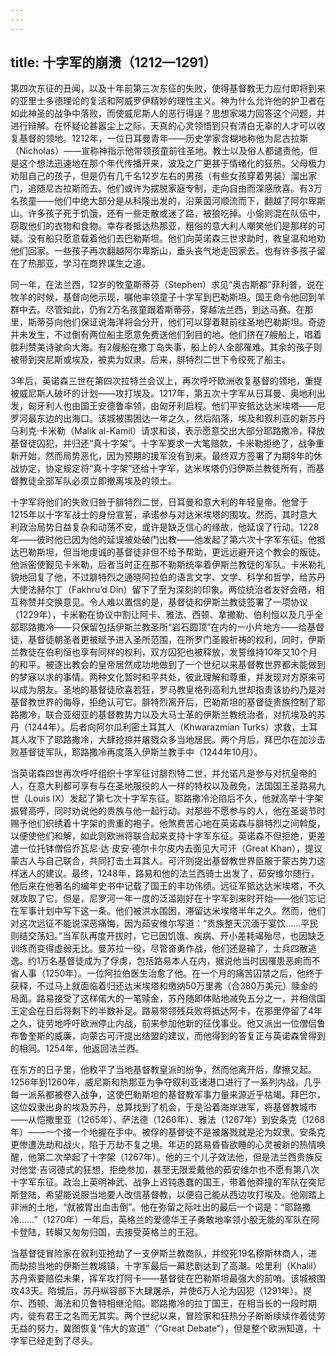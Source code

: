 ```yaml
---
---
---
```

title: 十字军的崩溃（1212—1291）
---




第四次东征的丑闻，以及十年前第三次东征的失败，使得基督教无力应付即将到来的亚里士多德理论的复活和阿威罗伊精妙的理性主义。神为什么允许他的护卫者在如此神圣的战争中落败，而使威尼斯人的恶行得逞？思想家竭力回答这个问题，并进行辩解。在怀疑论甚嚣尘上之际，天真的心灵领悟到只有清白无辜的人才可以收复基督的领地。1212年，一位日耳曼青年——历史学家含糊地称他为尼古拉斯（Nicholas）——宣称神指示他带领孩童前往圣地。教士以及俗人都谴责他，但是这个想法迅速地在那个年代传播开来，波及之广更甚于情绪化的狂热。父母极力劝阻自己的孩子，但是仍有几千名12岁左右的男孩（有些女孩穿着男装）溜出家门，追随尼古拉斯而去。他们或许为摆脱家庭专制，走向自由而深感欣喜。有3万名孩童——他们中绝大部分是从科隆出发的，沿莱茵河顺流而下，翻越了阿尔卑斯山。许多孩子死于饥饿，还有一些走散或迷了路，被狼吃掉。小偷则混在队伍中，窃取他们的衣物和食物。幸存者抵达热那亚，粗俗的意大利人嘲笑他们是那样的可疑。没有船只愿意载着他们去巴勒斯坦。他们向英诺森三世求助时，教皇温和地劝他们回家。一些孩子再次翻越阿尔卑斯山，垂头丧气地走回家去。也有许多孩子留在了热那亚，学习在商界谋生之道。

同一年，在法兰西，12岁的牧童斯蒂芬（Stephen）求见“奥古斯都”菲利普，说在牧羊的时候，基督向他示现，嘱他率领童子十字军到巴勒斯坦。国王命令他回到羊群中去。尽管如此，仍有2万名孩童跟着斯蒂芬，穿越法兰西，到达马赛。在那里，斯蒂芬向他们保证说海洋将会分开，他们可以穿着鞋前往圣地巴勒斯坦。奇迹并未发生，不过倒有两位船主愿意免费送他们到目的地。他们挤在7艘船上，唱着胜利赞美诗驶向大海。有2艘船在撒丁岛失事，船上的人全部罹难。其余的孩子则被带到突尼斯或埃及，被卖为奴隶。后来，腓特烈二世下令绞死了船主。

3年后，英诺森三世在第四次拉特兰会议上，再次呼吁欧洲收复基督的领地，重提被威尼斯人破坏的计划——攻打埃及。1217年，第五次十字军从日耳曼、奥地利出发，匈牙利人也由国王安德鲁率领，由匈牙利启程。他们平安抵达达米埃塔——尼罗河最东边的出海口。该城被围困达一年之久，然后陷落，埃及和叙利亚的新苏丹马利克·卡米勒（Malik al-Kamil）请求和谈，表示愿意交出大部分耶路撒冷，释放基督徒囚犯，并归还“真十字架”。十字军要求一大笔赔款，卡米勒拒绝了，战争重新开始，然而局势恶化，因为预期的援军没有到来。最终双方签署了为期8年的休战协定，协定规定将“真十字架”还给十字军，达米埃塔仍归伊斯兰教徒所有，而基督教徒全部军队必须立即撤离埃及的领土。

十字军将他们的失败归咎于腓特烈二世，日耳曼和意大利的年轻皇帝。他曾于1215年以十字军战士的身份宣誓，承诺参与对达米埃塔的围攻。然而，其时意大利政治局势日益复杂和动荡不安，或许是缺乏信心的缘故，他延误了行动。1228年——彼时他已因为他的延误被处破门出教——他发起了第六次十字军东征。他抵达巴勒斯坦，但当地虔诚的基督徒非但不给予帮助，更远远避开这个教会的叛徒。他派密使觐见卡米勒，后者当时正在那不勒斯统率着伊斯兰教徒的军队。卡米勒礼貌地回复了他，不过腓特烈之通晓阿拉伯的语言文字、文学、科学和哲学，给苏丹大使法赫尔丁（Fakhru’d Din）留下了至为深刻的印象。两位统治者友好会晤，相互称赞并交换意见。令人难以置信的是，基督徒和伊斯兰教徒签署了一项协议（1229年），卡米勒在协议中割让阿卡、雅法、西顿、拿撒勒、伯利恒以及几乎全部耶路撒冷——只保留包括伊斯兰教圣所“岩石圆顶”在内的一小片地方——给基督徒，基督徒朝圣者更被赋予进入圣所范围，在所罗门圣殿祈祷的权利，同时，伊斯兰教徒在伯利恒也享有同样的权利，双方囚犯也被释放，发誓维持10年又10个月的和平。被逐出教会的皇帝居然成功地做到了一个世纪以来基督教世界都未能做到的梦寐以求的事情。两种文化暂时和平共处，彼此理解和尊重，并发现对方原来可以成为朋友。圣地的基督徒欣喜若狂，罗马教皇格列高利九世却指责该协约乃是对基督教世界的侮辱，拒绝认可它。腓特烈离开后，巴勒斯坦的基督徒贵族控制了耶路撒冷，联合亚细亚的基督教势力以及大马士革的伊斯兰教统治者，对抗埃及的苏丹（1244年）。后者向阿尔瓜利密土耳其人（Khwarazmian Turks）求救，土耳其人攻下了耶路撒冷，大肆抢掠并屠戮众多当地居民。两个月后，拜巴尔在加沙击败基督徒军队，耶路撒冷再度落入伊斯兰教手中（1244年10月）。

当英诺森四世再次呼吁组织十字军征讨腓烈特二世，并允诺凡是参与对抗皇帝的人，在意大利都可享有与在圣地服役的人一样的特权以及赦免，法国国王圣路易九世（Louis IX）发起了第七次十字军东征。耶路撒冷沦陷后不久，他就高举十字架振臂高呼，同时劝说他的贵族与他一起行动。对那些不愿参与的人，他在圣诞节时赐予他们织绣着十字架的贵重的袍子。他煞费苦心地在英诺森与腓特烈之间斡旋，以便使他们和解，如此则欧洲将联合起来支持十字军东征。英诺森不但拒绝，更差遣一位托钵僧侣乔瓦尼·达·皮安·德尔卡尔皮内去面见大可汗（Great Khan），提议蒙古人与自己联合，共同打击土耳其人。可汗则提出基督教世界臣服于蒙古势力这样迷人的建议。最终，1248年，路易和他的法兰西骑士出发了，茹安维尔随行，他后来在他著名的编年史书中记载了国王的丰功伟绩。远征军抵达达米埃塔，不久就攻取了它。但是，尼罗河一年一度的泛滥刚好在十字军到来时开始——他们忘记在军事计划中写下这一条。他们被洪水围困，滞留达米埃塔半年之久。然而，他们对这次远征不能说深恶痛悔，因为茹安维尔写道：“贵族整天沉湎于宴饮……平民则结交荡妇。”当军队再度开拔时，它已因饥饿、疾病、开小差耗竭殆尽，也因缺乏训练而变得虚弱无比。曼苏拉一役，尽管奋勇作战，他们还是输了，士兵四散逃逸。约1万名基督徒成为了俘虏，包括路易本人在内，据说他当时因罹患恶痢而不省人事（1250年）。一位阿拉伯医生治愈了他。在一个月的痛苦囚禁之后，他终于获释，不过马上就面临着归还达米埃塔和缴纳50万里弗（合380万美元）赎金的局面。路易接受了这样偌大的一笔赎金，苏丹随即体贴地减免五分之一，并相信国王定会在日后将剩下的半数补足。路易带领残兵败将抵达阿卡，在那里停留了4年之久，徒劳地呼吁欧洲停止内战，前来参加他新的征伐事业。他又派出一位僧侣鲁布鲁奎斯的威廉，向蒙古可汗提出结盟的建议，而他得到的答复正与英诺森曾得到的相同。1254年，他返回法兰西。

在东方的日子里，他敉平了当地基督教皇派的纷争，然而他离开后，摩擦又起。1256年到1260年，威尼斯和热那亚为争夺叙利亚诸港口进行了一系列内战，几乎每一派系都被卷入战争，这使巴勒斯坦的基督教军事力量来源近乎枯竭。拜巴尔，这位奴隶出身的埃及苏丹，总算找到了机会，于是沿着海岸进军，将基督教城市——从恺撒里亚（1265年）、萨法德（1266年）、雅法（1267年）到安条克（1268年）——一个接一个地握在手中。被俘的基督徒不是被屠戮就是沦为奴隶。安条克更惨遭洗劫和战火，陷于万劫不复之境。年迈的路易昏昏欲睡的心灵被新的热情唤醒，他第二次举起了十字架（1267年）。他的三个儿子效法他，但是法兰西贵族反对他堂·吉诃德式的狂想，拒绝参加，甚至无限爱戴他的茹安维尔也不愿有第八次十字军东征。政治上英明神武、战争上迟钝愚蠢的国王，带着他莽撞的军队在突尼斯登陆，希望能说服当地要人改信基督教，以便自己能从西边攻打埃及。他刚踏上非洲的土地，“就被胃出血击倒”。他在弥留之际吐出的最后一个词是：“耶路撒冷……”（1270年）一年后，英格兰的爱德华王子勇敢地率领小股无能的军队在阿卡登陆，转瞬又匆匆归国，去接受英格兰的王冠。

当基督徒冒险家在叙利亚抢劫了一支伊斯兰教商队，并绞死19名穆斯林商人，进而劫掠当地的伊斯兰教城镇，十字军最后一幕悲剧达到了高潮。哈里利（Khalil）苏丹索要赔偿未果，挥军攻打阿卡——基督徒在巴勒斯坦最强大的前哨。该城被围攻43天。陷城后，苏丹纵容部下大肆屠杀，并使6万人沦为囚犯（1291年）。提尔、西顿、海法和贝鲁特相继沦陷。耶路撒冷的拉丁国王，在相当长的一段时期内，徒有君王之名而无其实。两个世纪以来，冒险家和狂热分子断断续续作着徒劳无益的努力，冀图恢复“伟大的宣道”（“Great Debate”），但是整个欧洲知道，十字军已经走到了尽头。